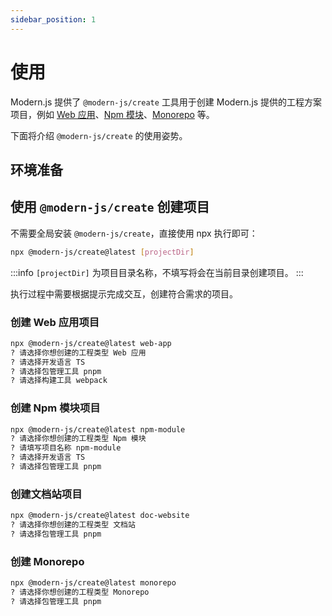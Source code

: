 ```yaml
---
sidebar_position: 1
---
```


# 使用

Modern.js 提供了 `@modern-js/create` 工具用于创建 Modern.js 提供的工程方案项目，例如 [Web 应用](https://modernjs.dev/)、[Npm 模块](https://modernjs.dev/module-tools)、[Monorepo](/guides/topic-detail/monorepo/intro.html) 等。

下面将介绍 `@modern-js/create` 的使用姿势。

## 环境准备


<Prerequisites />

## 使用 `@modern-js/create` 创建项目

不需要全局安装 `@modern-js/create`，直接使用 npx 执行即可：

```bash
npx @modern-js/create@latest [projectDir]
```

:::info
`[projectDir]` 为项目目录名称，不填写将会在当前目录创建项目。
:::

执行过程中需要根据提示完成交互，创建符合需求的项目。

### 创建 Web 应用项目

```bash
npx @modern-js/create@latest web-app
? 请选择你想创建的工程类型 Web 应用
? 请选择开发语言 TS
? 请选择包管理工具 pnpm
? 请选择构建工具 webpack
```

### 创建 Npm 模块项目

```bash
npx @modern-js/create@latest npm-module
? 请选择你想创建的工程类型 Npm 模块
? 请填写项目名称 npm-module
? 请选择开发语言 TS
? 请选择包管理工具 pnpm
```

### 创建文档站项目

```bash
npx @modern-js/create@latest doc-website
? 请选择你想创建的工程类型 文档站
? 请选择包管理工具 pnpm
```

### 创建 Monorepo

```bash
npx @modern-js/create@latest monorepo
? 请选择你想创建的工程类型 Monorepo
? 请选择包管理工具 pnpm
```

